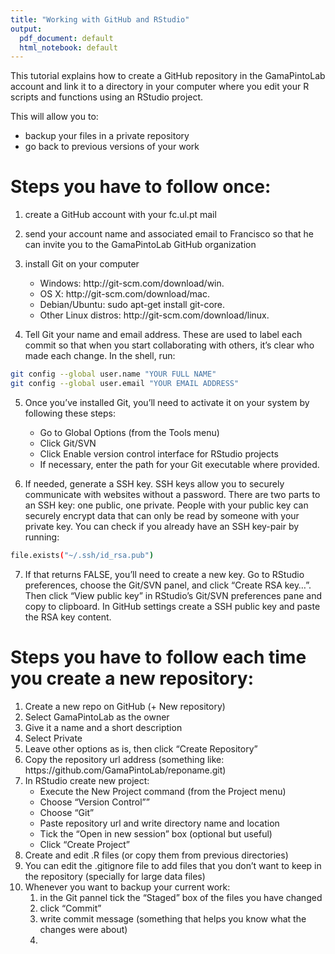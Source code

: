 ```yaml
---
title: "Working with GitHub and RStudio"
output:
  pdf_document: default
  html_notebook: default
---
```


This tutorial explains how to create a GitHub repository in the GamaPintoLab account and link it to a directory in your computer where you edit your R scripts and functions using an RStudio project. 

This will allow you to:

* backup your files in a private repository
* go back to previous versions of your work

# Steps you have to follow once:

1.  create a GitHub account with your fc.ul.pt mail
2.  send your account name and associated email to Francisco so that he can invite you to the GamaPintoLab GitHub organization
3.  install Git on your computer

    + Windows: http://git-scm.com/download/win.
    + OS X: http://git-scm.com/download/mac.
    + Debian/Ubuntu: sudo apt-get install git-core.
    + Other Linux distros: http://git-scm.com/download/linux.
    
4. Tell Git your name and email address. These are used to label each commit so that when you start collaborating with others, it’s clear who made each change. In the shell, run:

```bash
git config --global user.name "YOUR FULL NAME"
git config --global user.email "YOUR EMAIL ADDRESS"
```

5.  Once you've installed Git, you'll need to activate it on your system by following these steps:

    * Go to Global Options (from the Tools menu)
    * Click Git/SVN
    * Click Enable version control interface for RStudio projects
    * If necessary, enter the path for your Git executable where provided. 

6. If needed, generate a SSH key. SSH keys allow you to securely communicate with websites without a password. There are two parts to an SSH key: one public, one private. People with your public key can securely encrypt data that can only be read by someone with your private key. You can check if you already have an SSH key-pair by running:

```bash
file.exists("~/.ssh/id_rsa.pub")
```



7. If that returns FALSE, you’ll need to create a new key. Go to RStudio preferences, choose the Git/SVN panel, and click “Create RSA key…”. Then click “View public key” in RStudio’s Git/SVN preferences pane and copy to clipboard. In GitHub settings create a SSH public key and paste the RSA key content.

# Steps you have to follow each time you create a new repository:

1.  Create a new repo on GitHub (+ New repository)
2.  Select GamaPintoLab as the owner
3.  Give it a name and a short description
4.  Select Private
5.  Leave other options as is, then click "Create Repository"
6.  Copy the repository url address (something like: https://github.com/GamaPintoLab/reponame.git)
7.  In RStudio create new project:
    * Execute the New Project command (from the Project menu)
    * Choose "Version Control""
    * Choose "Git"
    * Paste repository url and write directory name and location
    * Tick the "Open in new session" box (optional but useful)
    * Click "Create Project"
8.  Create and edit .R files (or copy them from previous directories)
9.  You can edit the .gitignore file to add files that you don't want to keep in the repository (specially for large data files)
10. Whenever you want to backup your current work:
    1.  in the Git pannel tick the "Staged" box of the files you have changed
    2.  click "Commit"
    3.  write commit message (something that helps you know what the changes were about)
    4.  